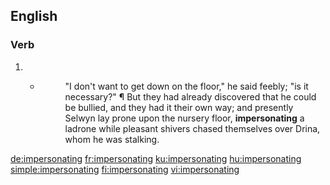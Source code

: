 ==English==

===Verb===
{{pedialite|Impersonator|impersonator}}

{{head|en|present participle}}

# {{present participle of|impersonate|lang=en|nocat=1}}
#* {{RQ:Chmbrs YngrSt|I}}
#*: "I don't want to get down on the floor," he said feebly; "is it necessary?" &para; But they had already discovered that he could be bullied, and they had it their own way; and presently Selwyn lay prone upon the nursery floor, '''impersonating''' a ladrone while pleasant shivers chased themselves over Drina, whom he was stalking.

[[de:impersonating]]
[[fr:impersonating]]
[[ku:impersonating]]
[[hu:impersonating]]
[[simple:impersonating]]
[[fi:impersonating]]
[[vi:impersonating]]